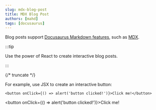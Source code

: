 ```yaml
---
slug: mdx-blog-post
title: MDX Blog Post
authors: [mahd]
tags: [docusaurus]
---
```


Blog posts support [Docusaurus Markdown features](https://docusaurus.io/docs/markdown-features), such as [MDX](https://mdxjs.com/).

:::tip

Use the power of React to create interactive blog posts.

:::

{/* truncate */}

For example, use JSX to create an interactive button:

```tsx
<button onClick={() => alert('button clicked!')}>Click me!</button>
```

<button onClick={() => alert('button clicked!')}>Click me!</button>
